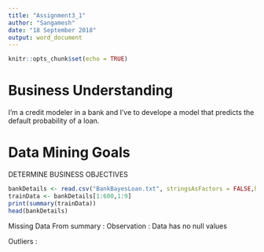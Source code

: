 ```yaml
---
title: "Assignment3_1"
author: "Sangamesh"
date: "18 September 2018"
output: word_document
---
```


```r
knitr::opts_chunk$set(echo = TRUE)
```

# Business Understanding
I'm a credit modeler in a bank and I've to develope a model that predicts the default probability of a loan.

# Data Mining Goals
DETERMINE BUSINESS OBJECTIVES


```r
bankDetails <- read.csv("BankBayesLoan.txt", stringsAsFactors = FALSE,header=TRUE, sep="\t")
trainData <- bankDetails[1:600,1:9]
print(summary(trainData))
head(bankDetails)
```

Missing Data
From summary :
Observation : Data has no null values

Outliers :
```r

```

